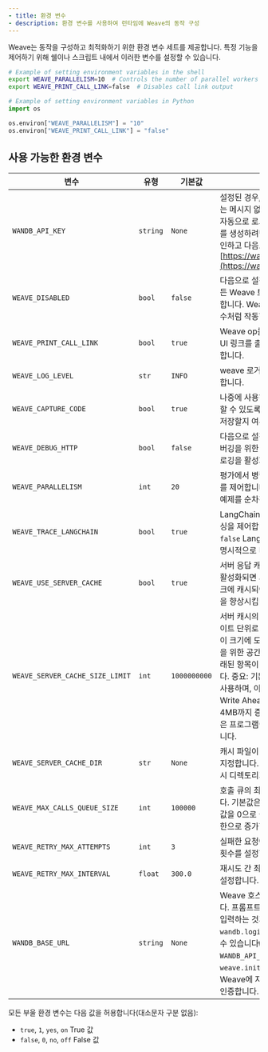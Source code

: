 ```yaml
---
- title: 환경 변수
- description: 환경 변수를 사용하여 런타임에 Weave의 동작 구성
---
```


Weave는 동작을 구성하고 최적화하기 위한 환경 변수 세트를 제공합니다. 특정 기능을 제어하기 위해 쉘이나 스크립트 내에서 이러한 변수를 설정할 수 있습니다.

```bash
# Example of setting environment variables in the shell
export WEAVE_PARALLELISM=10  # Controls the number of parallel workers
export WEAVE_PRINT_CALL_LINK=false  # Disables call link output
```

```python
# Example of setting environment variables in Python
import os

os.environ["WEAVE_PARALLELISM"] = "10"
os.environ["WEAVE_PRINT_CALL_LINK"] = "false"
```

## 사용 가능한 환경 변수

| 변수                              | 유형       | 기본값          | 설명                                                                                                                                                                                         |
| ------------------------------- | -------- | ------------ | ------------------------------------------------------------------------------------------------------------------------------------------------------------------------------------------ |
| `WANDB_API_KEY`                 | `string` | `None`       | 설정된 경우, API 키를 입력하라는 메시지 없이 W\&B Weave에 자동으로 로그인합니다. API 키를 생성하려면 W\&B 계정에 로그인하고 다음으로 이동하세요 [https://wandb.ai/authorize](https://wandb.ai/authorize).                                      |
| `WEAVE_DISABLED`                | `bool`   | `false`      | 다음으로 설정된 경우 `true`, 모든 Weave 트레이싱을 비활성화합니다. Weave ops는 일반 함수처럼 작동합니다.                                                                                                                      |
| `WEAVE_PRINT_CALL_LINK`         | `bool`   | `true`       | Weave op를 호출할 때 Weave UI 링크를 출력할지 여부를 제어합니다.                                                                                                                                               |
| `WEAVE_LOG_LEVEL`               | `str`    | `INFO`       | weave 로거의 로그 레벨을 제어합니다.                                                                                                                                                                    |
| `WEAVE_CAPTURE_CODE`            | `bool`   | `true`       | 나중에 사용하기 위해 다시 로드할 수 있도록 ops에 대한 코드를 저장할지 여부를 제어합니다.                                                                                                                                       |
| `WEAVE_DEBUG_HTTP`              | `bool`   | `false`      | 다음으로 설정된 경우 `true`, 디버깅을 위한 HTTP 요청 및 응답 로깅을 활성화합니다.                                                                                                                                       |
| `WEAVE_PARALLELISM`             | `int`    | `20`         | 평가에서 병렬로 평가할 예제 수를 제어합니다. 다음으로 설정 `1` 예제를 순차적으로 실행합니다.                                                                                                                                     |
| `WEAVE_TRACE_LANGCHAIN`         | `bool`   | `true`       | LangChain에 대한 전역 트레이싱을 제어합니다. 다음으로 설정 `false` LangChain 트레이싱을 명시적으로 비활성화합니다.                                                                                                               |
| `WEAVE_USE_SERVER_CACHE`        | `bool`   | `true`       | 서버 응답 캐싱을 활성화합니다. 활성화되면 서버의 응답이 디스크에 캐시되어 반복 쿼리의 성능을 향상시킵니다.                                                                                                                               |
| `WEAVE_SERVER_CACHE_SIZE_LIMIT` | `int`    | `1000000000` | 서버 캐시의 최대 크기 제한을 바이트 단위로 설정합니다. 캐시가 이 크기에 도달하면 새로운 항목을 위한 공간을 확보하기 위해 오래된 항목이 자동으로 제거됩니다. 중요: 기본 구현은 SQLite를 사용하며, 이 설정과 관계없이 Write Ahead Log(WAL)가 4MB까지 증가합니다. 이 WAL은 프로그램이 종료될 때 제거됩니다. |
| `WEAVE_SERVER_CACHE_DIR`        | `str`    | `None`       | 캐시 파일이 저장될 디렉토리를 지정합니다. 설정하지 않으면 임시 디렉토리가 사용됩니다.                                                                                                                                           |
| `WEAVE_MAX_CALLS_QUEUE_SIZE`    | `int`    | `100000`     | 호출 큐의 최대 크기를 설정합니다. 기본값은 100,000입니다. 값을 0으로 설정하면 큐가 무제한으로 증가할 수 있습니다.                                                                                                                      |
| `WEAVE_RETRY_MAX_ATTEMPTS`      | `int`    | `3`          | 실패한 요청에 대한 최대 재시도 횟수를 설정합니다.                                                                                                                                                               |
| `WEAVE_RETRY_MAX_INTERVAL`      | `float`  | `300.0`      | 재시도 간 최대 간격을 초 단위로 설정합니다.                                                                                                                                                                  |
| `WANDB_BASE_URL`                | `string` | `None`       | Weave 호스트 URL을 설정합니다. 프롬프트에서 호스트 URL을 입력하는 것과 동일합니다`wandb.login()`. 다음을 지정할 수 있습니다`WANDB_BASE_URL` 및 `WANDB_API_KEY` 사용 전 `weave.init()` 를 사용하여 Weave에 자동으로 로그인하고 인증합니다.                   |

<Note>
  모든 부울 환경 변수는 다음 값을 허용합니다(대소문자 구분 없음):

  * `true`, `1`, `yes`, `on` True 값
  * `false`, `0`, `no`, `off` False 값
</Note>
